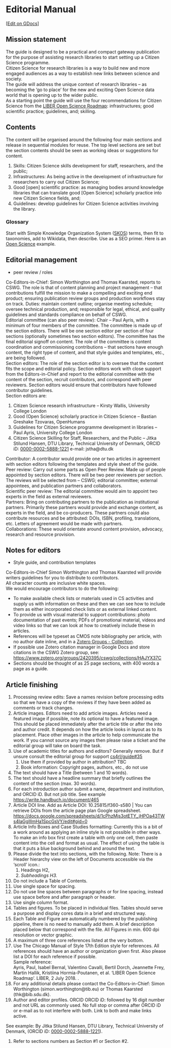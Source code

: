 # Editorial Manual

\[[Edit on GDocs](https://drive.google.com/drive/folders/1LxoxOoPWMtRPa0S2PDPyUqAyVPfbPJyM)\]

## Mission statement

The guide is designed to be a practical and compact gateway publication for the purpose of assisting research libraries to start setting up a Citizen Science programme.  
Citizen Science for research libraries is a way to build new and more engaged audiences as a way to establish new links between science and society.  
The guide will address the unique context of research libraries – as becoming the ‘go to place’ for the new and exciting Open Science data world that is opening up to the wider public.  
As a starting point the guide will use the four recommendations for Citizen Science from the [LIBER Open Science Roadmap](https://doi.org/10.5281/zenodo.1303002): infrastructures; good scientific practice; guidelines, and; skilling.

## Contents

The content will be organised around the following four main sections and release in sequential modules for reuse. The top level sections are set but the section contents should be seen as working ideas or suggestions for content.

1. Skills: Citizen Science skills development for staff, researchers, and the public;  
2. Infrastructures: As being active in the development of infrastructure for researchers to carry out Citizen Science;  
3. Good \[open\] scientific practice: as managing bodies around knowledge libraries that can translate good \[Open Science\] scholarly practice into new Citizen Science fields, and;  
4. Guidelines: develop guidelines for Citizen Science activities involving the library.

### Glossary

Start with Simple Knowledge Organization System ([SKOS](https://www.w3.org/2004/02/skos/)) terms, then fit to taxonomies, add to Wikidata, then describe. Use as a SEO primer. Here is an [Open Science](https://demo.hedgedoc.org/Dk4aKir9RyO1pi3jwr4Psw#Outline) example.

## Editorial management

* peer review / roles

Co-Editors-in-Chief: Simon Worthington and Thomas Kaarsted, reports to CSWG. The role is that of content planning and project management – that contributions fulfill the mission to make a compelling and exciting end product; ensuring publication review groups and production workflows stay on track. Duties: maintain content outline; organise meeting schedule; oversee technical production, and; responsible for legal, ethical, and quality guidelines and standards compliance on behalf of CSWG.  
Editorial committee (can also peer review): Chair – Paul Ayris, with a minimum of four members of the committee. The committee is made up of the section editors. There will be one section editor per section of four sections (optionally sometimes two section editors). The committee has the final editorial signoff on content. The role of the committee is content coordination and commissioning contributions – that sections have enough content, the right type of content, and that style guides and templates, etc., are being followed.  
Section editors: The role of the section editor is to oversee that the content fits the scope and editorial policy. Section editors work with close support from the Editors-in-Chief and report to the editorial committee with the content of the section, recruit contributors, and correspond with peer reviewers. Section editors would ensure that contributors have followed contributor guidelines.  
Section editors are:

1. Citizen Science research infrastructure – Kirsty Wallis, University College London  
2. Good (Open Science) scholarly practice in Citizen Science – Bastian Greshake Tzovaras, OpenHumans  
3. Guidelines for Citizen Science programme development in libraries – Paul Ayris, University College London  
4. Citizen Science Skilling for Staff, Researchers, and the Public – Jitka Stilund Hansen, DTU Library, Technical University of Denmark, ORCID iD: [0000-0002-5888-1221](https://orcid.org/0000-0002-5888-1221) e-mail: jstha@dtu.dk

Contributor: A contributor would provide one or two articles in agreement with section editors following the templates and style sheet of the guide.  
Peer review: Carry out some parts as Open Peer Review. Made up of people appointed by section editors. There will be two peer reviewers per section. The reviews will be selected from – CSWG; editorial committee; external appointees, and publication partners and collaborators.  
Scientific peer review: The editorial committee would aim to appoint two experts in the field as external reviewers.  
Partners: Bring on contributing partners to the publication as institutional partners. Primarily these partners would provide and exchange content, as experts in the field, and be co-producers. These partners could also contribute resources and be attributed: DOIs, ISBN, profiling, translations, etc. Letters of agreement would be made with partners.  
Collaborations: These would orientate around content provision, advocacy, research and resource provision.

## Notes for editors

* Style guide, and contribution templates

Co-Editors-in-Chief Simon Worthington and Thomas Kaarsted will provide writers guidelines for you to distribute to contributors.  
All character counts are inclusive white spaces.  
We would encourage contributors to do the following:

* To make available check lists or materials used in CS activities and supply us with information on these and then we can see how to include them as either incorporated check lists or as external linked content.  
* To provide us with visual material to support contributions: photo documentation of past events; PDFs of promotional material, videos and video links so that we can look at how to creatively include these in articles.  
* References will be typeset as CMOS note bibliography per article, with no author date inline, and in a [Zotero Groups \- Collection](https://www.zotero.org/groups/2420395/cswg/collections/HAJYX37C).  
* If possible use Zotero citation manager in Google Docs and store citations in the CSWG Zotero group, see: [https://www.zotero.org/groups/2420395/cswg/collections/HAJYX37C](https://www.zotero.org/groups/2420395/cswg/collections/HAJYX37C)  
* Sections should be thought of as 25 page sections, with 400 words a page as a guide.

## Article finishing

1. Processing review edits: Save a names revision before processing edits so that we have a copy of the reviews if they have been added as comments or track changes.  
2. Article images. Editors need to add article images. Articles need a featured image if possible, note its optional to have a featured image. This should be placed immediately after the article title or after the into and author credit. It depends on how the article looks in layout as to its placement. Place other images in the article to help communicate the work. If you cannot source any images then please raise a ticket and the editorial group will take on board the task.  
3. Use of academic titles for authors and editors? Generally remove. But if unsure consult the editorial group for support [cs4rl/guide\#35](https://github.com/cs4rl/guide/issues/35)  
   1. Use them if provided by author in attribution? TBC  
   2. Book information: Copyright pages, authors, etc., do not use  
4. The text should have a Title (between 1 and 10 words).  
5. The text should have a headline summary that briefly outlines the content of the section (max. 30 words).  
6. For each introduction author submit a name, department and institution, and ORCID iD. But not job title. See example [https://write.handbuch.io/document/465](https://write.handbuch.io/document/465)  
7. Article DOI line. Add as Article DOI: 10.25815/f360-s580 | You can retrieve DOIs from the article page plan Google spreadsheet. [https://docs.google.com/spreadsheets/d/1cPhzMjs3otETY\_jHPOa43TWs4IaGgIllmHa1SpcGsVY/edit\#gid=0](https://docs.google.com/spreadsheets/d/1cPhzMjs3otETY_jHPOa43TWs4IaGgIllmHa1SpcGsVY/edit#gid=0)  
8. Article Info Boxes and Case Studies formatting: Currently this is a bit of a work around as applying an inline style is not possible in other ways. To make an info box first create a table with only one cell, then paste content into the cell and format as usual. The effect of using the table is that it puts a blue background behind and around the text.  
9. Please divide the text into sections, with the following. Note: There is a Header hierarchy view on the left of Documents accessible via the 'scroll' icon.:  
   1. Headings H2,  
   2. *Subheadings H3.*  
10. Do not include a Table of Contents.  
11. Use single space for spacing.  
12. Do not use line spaces between paragraphs or for line spacing, instead use space before and after paragraph or header.  
13. Use single column format.  
14. Tables and figures. To be placed in individual files. Tables should serve a purpose and display cores data in a brief and structured way.  
15. Each Table and Figure are automatically numbered by the publishing pipeline, there is no need to manually add them. A brief description placed below that correspond with the file. All Figures in min. 600 dpi resolution or vector graphic.  
16. A maximum of three core references listed at the very bottom.  
17. Use The Chicago Manual of Style 17th Edition style for references. All references should have an author or organization given first. Also please list a DOI for each reference if possible.  
    Sample reference:  
    Ayris, Paul, Isabel Bernal, Valentino Cavalli, Bertil Dorch, Jeannette Frey, Martin Hallik, Kristiina Hormia-Poutanen, et al. ‘LIBER Open Science Roadmap’. LIBER, 2 July 2018\. .  
18. For any additional details please contact the Co-Editors-in-Chief: Simon Worthington (simon.worthington@tib.eu) or Thomas Kaarsted (thk@bib.sdu.dk).  
19. Author and editor profiles. ORCID ORCID iD: followed by 16 digit number and not URL as commonly used. No full stop or comma after ORCID iD or e-mail as to not interfere with both. Link to both and make links active.

See example: By Jitka Stilund Hansen, DTU Library, Technical University of Denmark, (ORCID iD: [0000-0002-5888-1221](https://orcid.org/0000-0002-5888-1221)).

1. Refer to sections numbers as Section \#1 or Section \#2.

